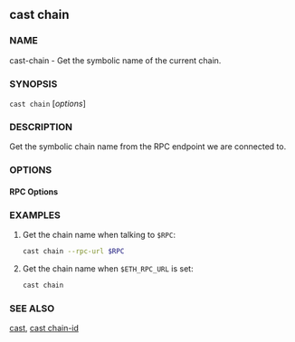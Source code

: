 
## cast chain

### NAME

cast-chain - Get the symbolic name of the current chain.

### SYNOPSIS

`cast chain` [*options*]

### DESCRIPTION

Get the symbolic chain name from the RPC endpoint we are connected to.

### OPTIONS

#### RPC Options

<RpcUrlOption />

<CommonOptions />

### EXAMPLES

1. Get the chain name when talking to `$RPC`:

   ```sh
   cast chain --rpc-url $RPC
   ```

2. Get the chain name when `$ETH_RPC_URL` is set:
   ```sh
   cast chain
   ```

### SEE ALSO

[cast](/reference/cast/cast.mdx), [cast chain-id](/reference/cast/cast-chain-id.mdx)
